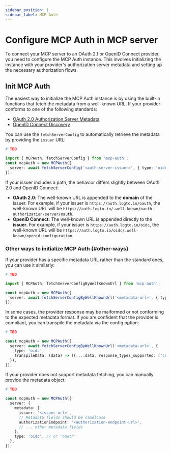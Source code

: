 ```yaml
---
sidebar_position: 1
sidebar_label: MCP Auth
---
```



# Configure MCP Auth in MCP server

To connect your MCP server to an OAuth 2.1 or OpenID Connect provider, you need to configure the MCP Auth instance. This involves initializing the instance with your provider's authorization server metadata and setting up the necessary authorization flows.

## Init MCP Auth

The easiest way to initialize the MCP Auth instance is by using the built-in functions that fetch the metadata from a well-known URL. If your provider conforms to one of the following standards:

- [OAuth 2.0 Authorization Server Metadata](https://datatracker.ietf.org/doc/html/rfc8414)
- [OpenID Connect Discovery](https://openid.net/specs/openid-connect-discovery-1_0.html)

You can use the `fetchServerConfig` to automatically retrieve the metadata by providing the `issuer` URL:

<Tabs groupId="sdk">
<TabItem value="python" label="Python">

```python
# TBD
```

</TabItem>
<TabItem value="node" label="Node.js">

```ts
import { MCPAuth, fetchServerConfig } from 'mcp-auth';
const mcpAuth = new MCPAuth({
  server: await fetchServerConfig('<auth-server-issuer>', { type: 'oidc' }), // or 'oauth'
});
```

</TabItem>
</Tabs>

If your issuer includes a path, the behavior differs slightly between OAuth 2.0 and OpenID Connect:

- **OAuth 2.0**: The well-known URL is appended to the **domain** of the issuer. For example, if your issuer is `https://auth.logto.io/oauth`, the well-known URL will be `https://auth.logto.io/.well-known/oauth-authorization-server/oauth`.
- **OpenID Connect**: The well-known URL is appended directly to the **issuer**. For example, if your issuer is `https://auth.logto.io/oidc`, the well-known URL will be `https://auth.logto.io/oidc/.well-known/openid-configuration`.

### Other ways to initialize MCP Auth {#other-ways}

If your provider has a specific metadata URL rather than the standard ones, you can use it similarly:

<Tabs groupId="sdk">
<TabItem value="python" label="Python">

```python
# TBD
```

</TabItem>
<TabItem value="node" label="Node.js">

```ts
import { MCPAuth, fetchServerConfigByWellKnownUrl } from 'mcp-auth';

const mcpAuth = new MCPAuth({
  server: await fetchServerConfigByWellKnownUrl('<metadata-url>', { type: 'oidc' }), // or 'oauth'
});
```

</TabItem>
</Tabs>

In some cases, the provider response may be malformed or not conforming to the expected metadata format. If you are confident that the provider is compliant, you can transpile the metadata via the config option:

<Tabs groupId="sdk">
<TabItem value="python" label="Python">

```python
# TBD
```

</TabItem>
<TabItem value="node" label="Node.js">

```ts
const mcpAuth = new MCPAuth({
  server: await fetchServerConfigByWellKnownUrl('<metadata-url>', {
    type: 'oidc',
    transpileData: (data) => ({ ...data, response_types_supported: ['code'] }),
  }),
});
```

</TabItem>
</Tabs>

If your provider does not support metadata fetching, you can manually provide the metadata object:

<Tabs groupId="sdk">
<TabItem value="python" label="Python">

```python
# TBD
```

</TabItem>
<TabItem value="node" label="Node.js">

```ts
const mcpAuth = new MCPAuth({
  server: {
    metadata: {
      issuer: '<issuer-url>',
      // Metadata fields should be camelCase
      authorizationEndpoint: '<authorization-endpoint-url>',
      // ... other metadata fields
    },
    type: 'oidc', // or 'oauth'
  },
});
```

</TabItem>
</Tabs>
